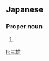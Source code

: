 ==Japanese==
{{ja-kanjitab|みつ|お}}

===Proper noun===
{{ja-pos|みつお|proper}}

# {{given name|male|lang=ja|sort=みつお}}

[[li:三雄]]